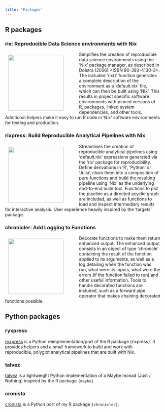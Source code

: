 ```yaml
---
title: "Packages"
---
```


## R packages

### rix: Reproducible Data Science environments with Nix

<a href = "https://docs.ropensci.org/rix/"><img
src="https://docs.ropensci.org/rix/logo.png" align="left" style="display:
inline; margin: 10px 50px 10px 10px; border-width: 0px;" width="180" /></a><p>
Simplifies the creation of reproducible data science environments using the
'Nix' package manager, as described in Dolstra (2006) <ISBN 90-393-4130-3>. The
included 'rix()' function generates a complete description of the environment as
a 'default.nix' file, which can then be built using ’Nix'. This results in
project specific software environments with pinned versions of R, packages,
linked system dependencies, and other tools. Additional helpers make it easy to
run R code in 'Nix' software environments for testing and production.</p>

### rixpress: Build Reproducible Analytical Pipelines with Nix

<a href = "https://docs.ropensci.org/rixpress/"><img
src="https://docs.ropensci.org/rixpress/logo.png" align="left" style="display:
inline; margin: 10px 50px 10px 10px; border-width: 0px;" width="180" /></a><p>
Streamlines the creation of reproducible analytical pipelines using
'default.nix' expressions generated via the 'rix' package for reproducibility. Define
derivations in 'R', 'Python' or 'Julia', chain them into a composition of pure
functions and build the resulting pipeline using 'Nix' as the underlying
end-to-end build tool. Functions to plot the pipeline as a directed acyclic
graph are included, as well as functions to load and inspect intermediary results
for interactive analysis. User experience heavily inspired by the 'targets' package.</p>

### chronicler: Add Logging to Functions

<a href = "https://b-rodrigues.github.io/chronicler/"><img
src="https://b-rodrigues.github.io/chronicler/reference/figures/hex.png" align="left" style="display:
inline; margin: 10px 50px 10px 10px; border-width: 0px;" width="180" /></a><p> 
Decorate functions to make them return enhanced output. The enhanced output consists in
an object of type 'chronicle' containing the result of the function applied to
its arguments, as well as a log detailing when the function was run, what were
its inputs, what were the errors (if the function failed to run) and other
useful information. Tools to handle decorated functions are included, such as a
forward pipe operator that makes chaining decorated functions possible.</p>

## Python packages

### ryxpress

[ryxpress](https://pypi.org/project/ryxpress/) is a Python reimplementation/port of 
the R package {rixpress}. It provides helpers and a small framework to build and 
work with reproducible, polyglot analytical pipelines that are built with Nix.

### talvez

[talvez](https://pypi.org/project/talvez/) is a lightweight Python implementation of 
a Maybe monad (Just / Nothing) inspired by the R package `{maybe}`.

### cronista

[cronista](https://github.com/b-rodrigues/cronista/) is a Python port of my R package `{chronicler}`.
